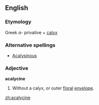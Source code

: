 ==English==

===Etymology===
Greek ''a-'' privative + [[calyx]]

===Alternative spellings===
*[[Acalysinous]]

===Adjective===
'''acalycine'''
# {{botany}} Without a calyx, or outer [[floral]] [[envelope]].

[[zh:acalycine]]